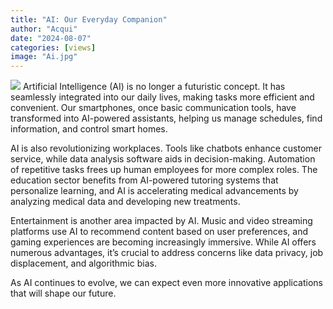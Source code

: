 ```yaml
---
title: "AI: Our Everyday Companion"
author: "Acqui"
date: "2024-08-07"
categories: [views]
image: "Ai.jpg"
---
```


![](Ai.jpg)
Artificial Intelligence (AI) is no longer a futuristic concept. It has seamlessly integrated into our daily lives, making tasks more efficient and convenient. Our smartphones, once basic communication tools, have transformed into AI-powered assistants, helping us manage schedules, find information, and control smart homes.

AI is also revolutionizing workplaces. Tools like chatbots enhance customer service, while data analysis software aids in decision-making. Automation of repetitive tasks frees up human employees for more complex roles. The education sector benefits from AI-powered tutoring systems that personalize learning, and AI is accelerating medical advancements by analyzing medical data and developing new treatments.

Entertainment is another area impacted by AI. Music and video streaming platforms use AI to recommend content based on user preferences, and gaming experiences are becoming increasingly immersive. While AI offers numerous advantages, it's crucial to address concerns like data privacy, job displacement, and algorithmic bias.

As AI continues to evolve, we can expect even more innovative applications that will shape our future.

